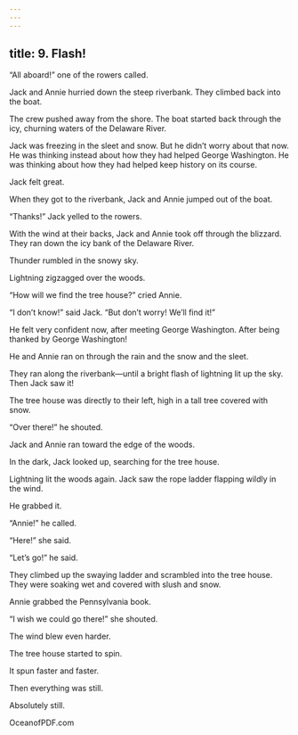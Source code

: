 ```yaml
---
---
---
```

title: 9. Flash!
---



“All aboard!” one of the rowers called.

Jack and Annie hurried down the steep riverbank. They climbed back into the boat.

The crew pushed away from the shore. The boat started back through the icy, churning waters of the Delaware River.

Jack was freezing in the sleet and snow. But he didn’t worry about that now. He was thinking instead about how they had helped George Washington. He was thinking about how they had helped keep history on its course.

Jack felt great.

When they got to the riverbank, Jack and Annie jumped out of the boat.

“Thanks!” Jack yelled to the rowers.

With the wind at their backs, Jack and Annie took off through the blizzard. They ran down the icy bank of the Delaware River.

Thunder rumbled in the snowy sky.

Lightning zigzagged over the woods.

“How will we find the tree house?” cried Annie.

“I don’t know!” said Jack. “But don’t worry! We’ll find it!”

He felt very confident now, after meeting George Washington. After being thanked by George Washington!

He and Annie ran on through the rain and the snow and the sleet.

They ran along the riverbank—until a bright flash of lightning lit up the sky. Then Jack saw it!

The tree house was directly to their left, high in a tall tree covered with snow.



“Over there!” he shouted.

Jack and Annie ran toward the edge of the woods.

In the dark, Jack looked up, searching for the tree house.

Lightning lit the woods again. Jack saw the rope ladder flapping wildly in the wind.

He grabbed it.

“Annie!” he called.

“Here!” she said.

“Let’s go!” he said.

They climbed up the swaying ladder and scrambled into the tree house. They were soaking wet and covered with slush and snow.

Annie grabbed the Pennsylvania book.

“I wish we could go there!” she shouted.

The wind blew even harder.

The tree house started to spin.

It spun faster and faster.

Then everything was still.

Absolutely still.

OceanofPDF.com